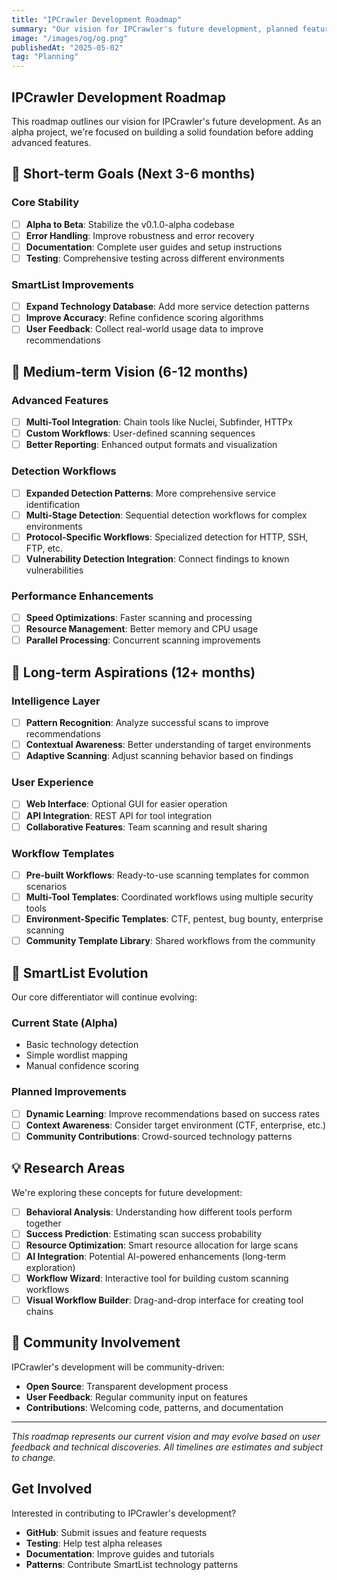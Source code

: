 ---
title: "IPCrawler Development Roadmap"
summary: "Our vision for IPCrawler's future development, planned features, and the path toward intelligent reconnaissance."
image: "/images/og/og.png"
publishedAt: "2025-05-02"
tag: "Planning"
---

## IPCrawler Development Roadmap

This roadmap outlines our vision for IPCrawler's future development. As an alpha project, we're focused on building a solid foundation before adding advanced features.

## 🎯 Short-term Goals (Next 3-6 months)

### Core Stability
- [ ] **Alpha to Beta**: Stabilize the v0.1.0-alpha codebase
- [ ] **Error Handling**: Improve robustness and error recovery
- [ ] **Documentation**: Complete user guides and setup instructions
- [ ] **Testing**: Comprehensive testing across different environments

### SmartList Improvements
- [ ] **Expand Technology Database**: Add more service detection patterns
- [ ] **Improve Accuracy**: Refine confidence scoring algorithms
- [ ] **User Feedback**: Collect real-world usage data to improve recommendations

## 🚀 Medium-term Vision (6-12 months)

### Advanced Features
- [ ] **Multi-Tool Integration**: Chain tools like Nuclei, Subfinder, HTTPx
- [ ] **Custom Workflows**: User-defined scanning sequences
- [ ] **Better Reporting**: Enhanced output formats and visualization

### Detection Workflows
- [ ] **Expanded Detection Patterns**: More comprehensive service identification
- [ ] **Multi-Stage Detection**: Sequential detection workflows for complex environments
- [ ] **Protocol-Specific Workflows**: Specialized detection for HTTP, SSH, FTP, etc.
- [ ] **Vulnerability Detection Integration**: Connect findings to known vulnerabilities

### Performance Enhancements
- [ ] **Speed Optimizations**: Faster scanning and processing
- [ ] **Resource Management**: Better memory and CPU usage
- [ ] **Parallel Processing**: Concurrent scanning improvements

## 🌟 Long-term Aspirations (12+ months)

### Intelligence Layer
- [ ] **Pattern Recognition**: Analyze successful scans to improve recommendations
- [ ] **Contextual Awareness**: Better understanding of target environments
- [ ] **Adaptive Scanning**: Adjust scanning behavior based on findings

### User Experience
- [ ] **Web Interface**: Optional GUI for easier operation
- [ ] **API Integration**: REST API for tool integration
- [ ] **Collaborative Features**: Team scanning and result sharing

### Workflow Templates
- [ ] **Pre-built Workflows**: Ready-to-use scanning templates for common scenarios
- [ ] **Multi-Tool Templates**: Coordinated workflows using multiple security tools
- [ ] **Environment-Specific Templates**: CTF, pentest, bug bounty, enterprise scanning
- [ ] **Community Template Library**: Shared workflows from the community

## 🧠 SmartList Evolution

Our core differentiator will continue evolving:

### Current State (Alpha)
- Basic technology detection
- Simple wordlist mapping
- Manual confidence scoring

### Planned Improvements
- [ ] **Dynamic Learning**: Improve recommendations based on success rates
- [ ] **Context Awareness**: Consider target environment (CTF, enterprise, etc.)
- [ ] **Community Contributions**: Crowd-sourced technology patterns

## 💡 Research Areas

We're exploring these concepts for future development:

- [ ] **Behavioral Analysis**: Understanding how different tools perform together
- [ ] **Success Prediction**: Estimating scan success probability
- [ ] **Resource Optimization**: Smart resource allocation for large scans
- [ ] **AI Integration**: Potential AI-powered enhancements (long-term exploration)
- [ ] **Workflow Wizard**: Interactive tool for building custom scanning workflows
- [ ] **Visual Workflow Builder**: Drag-and-drop interface for creating tool chains

## 🤝 Community Involvement

IPCrawler's development will be community-driven:

- **Open Source**: Transparent development process
- **User Feedback**: Regular community input on features
- **Contributions**: Welcoming code, patterns, and documentation

---

*This roadmap represents our current vision and may evolve based on user feedback and technical discoveries. All timelines are estimates and subject to change.*

## Get Involved

Interested in contributing to IPCrawler's development?

- **GitHub**: Submit issues and feature requests
- **Testing**: Help test alpha releases
- **Documentation**: Improve guides and tutorials
- **Patterns**: Contribute SmartList technology patterns
